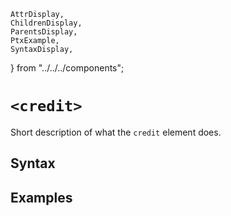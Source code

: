     AttrDisplay,
    ChildrenDisplay,
    ParentsDisplay,
    PtxExample,
    SyntaxDisplay,
} from "../../../components";

# `<credit>`

Short description of what the `credit` element does.

## Syntax

<SyntaxDisplay name="credit" />

## Examples

    
